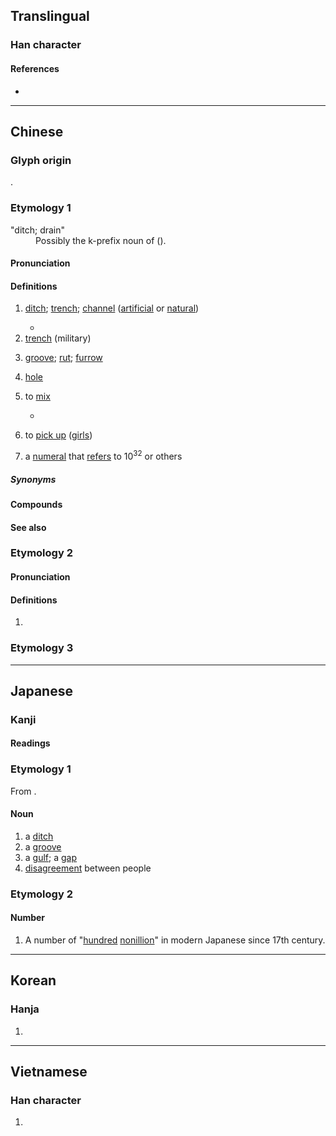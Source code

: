 {{also|沟}}
{{character info}}
==Translingual==

===Han character===
{{Han char|rn=85|rad=水|as=10|sn=13|four=35147|canj=ETTB|ids=⿰氵冓}}

====References====
* {{Han ref|kx=0639.340|dkj=17944|dj=1046.220|hdz=31692.060|uh=6E9D|ud=28317|bh=B7BE|bd=47038}}

----

==Chinese==
{{zh-forms|s=沟}}

===Glyph origin===
{{Han etym}}
{{Han compound|水|冓|c1=s|c2=p|alt1=氵|t1=water|ls=psc}}.

===Etymology 1===
; "ditch; drain"
: Possibly the k-prefix noun of {{och-l|漏|to leak}} ({{zh-ref|Schuessler, 2007}}).

====Pronunciation====
{{zh-pron
|m=gōu
|ma=Zh-gou.ogg
|c=kau1,gau1
|c_note=gau1 - uncommon (due to homophony with {{zh-l|*㞗}})
|h=pfs=kiêu
|md=
|mn=kau/qz:kio/tw,xm,zz:ko͘
|mn_note=kau - vernacular; kio/ko͘ - literary
|mn-t=gao1
|mc=y
|oc=y
|cat=n,c:v
}}

====Definitions====
{{zh-hanzi}}

# [[ditch]]; [[trench]]; [[channel]] ([[artificial]] or [[natural]]) {{zh-mw|m:條|m:道}}
#: {{zh-x|排水溝|drainage ditch}}
#* {{zh-x|到 夏天，大雨 之後，你 便 能 聽 到 許多 蝦{há}蟆{ma} 叫，那 是 都 在 溝 裡面 的，因為 ^北京 到處 都 有 溝。||ref='''1922''', {{w|Lu Xun}}, {{lang|zh|[[s:zh:鴨的喜劇|鴨的喜劇]]}}}}
# [[trench]] (military)
#: {{zh-x|壕溝|trench (military)}}
#: {{zh-x|深溝高壘|to build firm fortifications|lit=to dig deep trenches and build high defensive walls}}
# [[groove]]; [[rut]]; [[furrow]] {{zh-mw|m:道}}
#: {{zh-x|屁股 溝|gluteal cleft}}
#: {{zh-x|開 溝 播種|to make furrows for sowing seeds}}
# {{lb|zh|Singapore Hokkien}} [[hole]]
# {{lb|zh|Cantonese}} to [[mix]]
#: {{zh-x|溝{kau1} 埋|to mix together|C}}
#: {{zh-x|溝{kau1}米|(uncooked) rice of different types mixed together|C}}
#* {{quote-song|zh|year=1987|lyricist={{w2|zh|林敏聰}}|title={{w2|zh|無心睡眠}}|album=|url=|artist={{w2|zh|張國榮}}}}
#*: {{zh-x|酒醉 與 心碎 心碎 溝{kau1} 起 污煙 一 片|drunkenness and heartbreak, heartbreak, forms a muddled smog|C-LIT}}
# {{lb|zh|chiefly|Cantonese}} to [[pick up]] ([[girl]]s)
# a [[numeral]] that [[refer]]s to 10<sup>32</sup> or others

{{attention|zh|+ "short for 乳溝"?}}

=====Synonyms=====
{{zh-dial|混}}

====Compounds====
{{zh-der|溝渠|水溝|溝通|鴻溝|代溝|溝壑|河溝|排水溝|地溝|壟溝|山溝|邊溝|犁溝|壕溝|溝道|股溝|盧溝橋|九寨溝|門頭溝|乳溝|溝谷|海溝|腦溝|渠溝|冰溝|溝澗|滲溝|甲溝|天溝|臀溝|溝槽|洗溝|馬里亞納海溝|盧溝橋事變|御溝題葉|圳溝|不忘溝壑|御溝流葉|意見溝通|判若鴻溝|御溝|填溝壑|溝中瘠|深溝堅壁|盧溝曉月|溝通管道|畦溝灌溉|瓦溝|溝塹|洗溝球|明溝|深溝堅壘|溝底|溜溝子|深溝高壘|盲溝|溝中斷|洋溝|摟溝子|溝洫|溝瀆|濠溝|溝眼|溝灌|溝沿|溝壘|暗溝|澗溝|陰溝|轉死溝壑|老死溝壑|齦溝|簷溝|陽溝|轉死溝渠|高壘深溝|高城深溝|馬沙溝|羊溝|雙向溝通|邗溝|腹股溝|楊林溝|柴溝堡|梅子溝|湯溝|橫溝市|老溝|八溝|趙溝|新溝|雙溝|泉溝|柳溝|吐峪溝|張溝|三溝|西溝|十字溝|黑樟溝|古橋溝|岱王溝|沙道溝|鐵廟溝|土橋溝|龍家溝|東溝|祁家溝|楊樹溝|季陵溝|達瑪溝|中央溝|外側溝|泗澗溝:[[Sijiangou]]}}

====See also====
{{zh-numerals-10^4}}

===Etymology 2===

====Pronunciation====
{{zh-pron
|m=kòu
|c=
|h=
|md=
|mn=
|dial=n
|mc=
|oc=
|cat=
}}

====Definitions====
{{zh-hanzi}}

# {{zh-only used in|溝瞀|[[ignorant]]}}

===Etymology 3===
{{zh-see|港|v}}

{{zh-cat|Intermediate|Water}}

{{cln|zh|numeral symbols|numerals}}

----

==Japanese==

===Kanji===
{{ja-kanji|grade=c|rs=水10}}

====Readings====
{{ja-readings
|goon=く
|kanon=こう
|kun=みぞ-, どぶ-
}}

===Etymology 1===
From {{inh|ja|jpx-pro|*minsə}}.

====Noun====
{{ja-noun|みぞ}}

# a [[ditch]]
# a [[groove]]
# a [[gulf]]; a [[gap]]
# [[disagreement]] between people
#: {{ja-usex|大きな'''溝'''がある|おおき な '''みぞ''' が ある|there is tremendous '''disagreement'''}}
#: {{ja-usex|'''溝'''が深まる|'''みぞ''' が ふかまる|'''disagreement''' worsens}}

===Etymology 2===

====Number====
{{ja-pos|numeral symbol|こう}}

# A number of "[[hundred]] [[nonillion]]" in modern Japanese since 17th century.

{{c|ja|Water|sort=みぞ}}

----

==Korean==

===Hanja===
{{ko-hanja|hangeul=구|eumhun=|rv=gu|mr=ku|y=kwu}}

# {{rfdef|ko|sort=水10}}

----

==Vietnamese==

===Han character===
{{vi-readings|reading=câu|rs=水10}}

# {{rfdef|vi|sort=水10}}